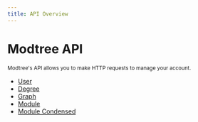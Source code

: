 ```yaml
---
title: API Overview
---
```



# Modtree API

<sub>
  Modtree's API allows you to make HTTP requests to manage your account.
</sub>

- [User](/reference/user)
- [Degree](/reference/degree)
- [Graph](/reference/graph)
- [Module](/reference/module)
- [Module Condensed](/reference/module-condensed)
